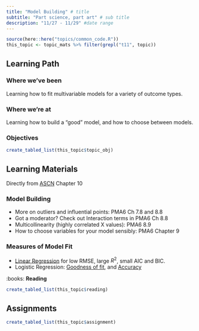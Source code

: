 ```yaml
---
title: "Model Building" # title 
subtitle: "Part science, part art" # sub title
description: "11/27 - 11/29" #date range
---
```


```r
source(here::here("topics/common_code.R"))
this_topic <- topic_mats %>% filter(grepl("t11", topic))
```

## Learning Path

### Where we've been  
Learning how to fit multivariable models for a variety of outcome types. 

### Where we're at
Learning how to build a "good" model, and how to choose between models. 

### Objectives

```r
create_tabled_list(this_topic$topic_obj)
```


## Learning Materials
Directly from [ASCN](https://norcalbiostat.github.io/AppliedStatistics_notes/) Chapter 10


### Model Building

* More on outliers and influential points: PMA6 Ch 7.8 and 8.8
* Got a moderator? Check out Interaction terms in PMA6 Ch 8.8
* Multicollinearity (highly correlated X values): PMA6 8.9 
* How to choose variables for your model sensibly: PMA6 Chapter 9

### Measures of Model Fit

* [Linear Regression](https://norcalbiostat.github.io/AppliedStatistics_notes/model-fit-criteria.html) for low RMSE, large $R^{2}$, small AIC and BIC.  
* Logistic Regression: [Goodness of fit](https://norcalbiostat.github.io/AppliedStatistics_notes/logreg.html), and [Accuracy](https://norcalbiostat.github.io/AppliedStatistics_notes/predicted-class-outcome.html)


:books:  **Reading** 

```r
create_tabled_list(this_topic$reading)
```

## Assignments


```r
create_tabled_list(this_topic$assignment)
```
